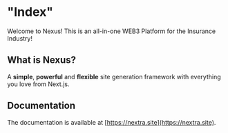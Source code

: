 # "Index"

Welcome to Nexus! This is an all-in-one WEB3 Platform for the Insurance Industry!

## What is Nexus?

A **simple**, **powerful** and **flexible** site generation framework with everything you love from Next.js.

## Documentation

The documentation is available at [https://nextra.site](https://nextra.site).
